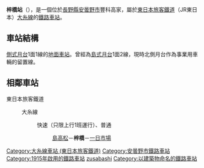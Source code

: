{{NoteTA|1 = zh:梓桥站; zh-cn:梓桥站; zh-tw:梓橋車站; zh-hk:梓橋站; }}
{{日本車站資訊
|公司色 = #008000
|站名 = 梓橋站
|圖片 = Jr-azusabashi st.jpg
|圖片說明 = 站房（2015年12月）
|日文原名 = 梓橋
|平假名 = あずさばし
|羅馬拼音 = Azusabashi
|電報略號 = アサ
|所屬公司 = [[File:JR_logo_(east).svg|23px]][[東日本旅客鐵道|東日本旅客鐵道]]（JR東日本）
|所屬路線 = {{Color|mediumpurple|■}}[[大糸線|大糸線]]
|前一站 = [[島高松站|島高松]]
|前一站距離 = 1.4
|後一站距離 = 1.6
|後一站 = [[一日市場站|一日市場]]
|距離 = 5.2
|起點站 = [[松本站|松本]]
|所在地 =  [[長野縣|長野縣]][[安曇野市|安曇野市]]豐科高家5259-2
|車站構造 = [[地面車站|地面車站]]（土堤上）
|月台配置 = 1面1線
|啟用年月日 = 1915年（[[大正|大正]]4年）1月6日
|廢站年月日 = 
|乘客人數 = 452
|統計年度 = 2015年
|轉車 = 
|備註 =  簡易委託站<br />標高：595.5米
}}
'''梓橋站'''（{{jpn|j=梓橋駅|hg=あずさばしえき|rm=Azusabashi eki|f=y}}），是一個位於[[長野縣|長野縣]][[安曇野市|安曇野市]]豐科高家，屬於[[東日本旅客鐵道|東日本旅客鐵道]]（JR東日本）[[大糸線|大糸線]]的[[鐵路車站|鐵路車站]]。
== 車站結構 ==
[[側式月台|側式月台]]1面1線的[[地面車站|地面車站]]。曾經為[[島式月台|島式月台]]1面2線，現時北側月台作為事業用車輛的留置線。
== 相鄰車站 ==
; 東日本旅客鐵道
: {{Color|mediumpurple|■}}大糸線
:: 快速（只限上行1班運行）、普通 
::: [[島高松站|島高松]]－'''梓橋'''－[[一日市場站|一日市場]]
{{Japan-rail-stub}}
{{大糸線 (JR東日本)}}
{{DEFAULTSORT:Azusabashi}}
[[Category:大糸線車站_(東日本旅客鐵道)|Category:大糸線車站 (東日本旅客鐵道)]]
[[Category:安曇野市鐵路車站|Category:安曇野市鐵路車站]]
[[Category:1915年啟用的鐵路車站|Category:1915年啟用的鐵路車站]]
[[Category:日本鐵路車站_A|zusabashi]]
[[Category:以建築物命名的鐵路車站|Category:以建築物命名的鐵路車站]]